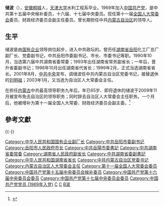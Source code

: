{{Infobox officeholder
| 图像        = 
| 图像说明    = 
| 职务1       = [[全国人民代表大会常务委员会|全国人大财政经济委员会副主任委员]]
| 任期1       = [[第十一届全国人民代表大会常务委员会|第十一届全国人民代表大会常务委员会]]
| 就任日期1   = 2009年12月26日
| 卸任日期1   = 2014年
| 前任1       = 
| 继任1       = 
| 1blankname1 = 主任委員
| 1namedata1  = [[石秀詩|石秀詩]]{{to}}[[李盛霖|李盛霖]]
| 职务2       = {{CPC}}[[中国共产党内蒙古自治区委员会|內蒙古自治區委員會]]書記
| 就任日期2   = 2001年8月15日
| 卸任日期2   = 2009年11月30日
| 前任2       = [[刘明祖|刘明祖]]
| 继任2       = [[胡春华|胡春华]]
| 总书记2     = [[江泽民|江泽民]]{{to}}[[胡锦涛|胡锦涛]]
| 职务3       = [[内蒙古自治区人民代表大会常务委员会|内蒙古自治区人民代表大会常务委员会]]主任
| 就任日期3   = 2003年1月18日
| 卸任日期3   = 2010年1月11日
| 前任3       = [[刘明祖|刘明祖]]
| 继任3       = [[胡春华|胡春华]]
| 职务4       = [[湖南省人民政府|湖南省人民政府]][[湖南行政長官列表|省長]]
| 就任日期4   = 1999年2月1日
| 卸任日期4   = 2001年8月16日
| 前任4       = [[杨正午|杨正午]]
| 继任4       = [[张云川_(中共)|张云川]]
| 职务5       = 
| 就任日期5   = 
| 卸任日期5   = 
| 前任5       = 
| 继任5       = 
| 职务6       = 
| 就任日期6   = 
| 卸任日期6   = 
| 前任6       = 
| 继任6       = 
| 职务7       = 
| 就任日期7   = 
| 卸任日期7   = 
| 前任7       = 
| 继任7       = 
| 职务8       = 
| 就任日期8   = 
| 卸任日期8   = 
| 前任8       = 
| 继任8       = 
| 姓名        = 储波
| 原名        = 
| 出生日期    = {{birth year and age|1944|10}} 
| 出生地点    = {{ROC}}[[安徽省_(中華民國)|安徽省]][[桐城市|桐城]]
| 逝世日期    = <!-- {{death date and age|}}（死亡在前，出生在后）{{death year and age| }} -->
| 逝世地点    = 
| 政党        = {{CPC}}
| 职业        = 官员
| 父母        = 
| 配偶        = <!--{{marriage|姓名|}} -->
| 子女        = 
| 亲属        = 
| 信仰        = 
| 母校        = [[天津大学|天津大学]]
| 网站        = 
| 签名        = 
| 脚注        = 
}}
'''储波'''（{{bd|1944年|10月|catIdx=C储}}），[[安徽省|安徽]][[桐城市|桐城]]人，[[天津大学|天津大学]]水利工程系毕业。1969年加入[[中国共产党|中国共产党]]，是中共第十五届中央候补委员，十六届、十七届中央委员。现任第十一届[[全国人民代表大会常务委员会|全国人大常委会]]委员、财政经济委员会副主任委员。曾长期担任中共[[内蒙古自治区|内蒙古自治区]]的领导人。

==生平==
储波是由[[国有企业|国有企业]]领导岗位起步，进入中共政坛的。曾历任[[湖南省|湖南省]][[岳阳市|岳阳]]化工厂总厂副厂长、党委副书记，中共岳阳市委副书记、市长、市委书记等职。1990年10月，当选第六届中共湖南省委常委；1993年出任湖南省常务副省长；一年后，晋升省委副书记；1998年10月出任湖南省代省长；1999年2月，正式当选湖南省省长。2001年8月，[[中国共产党中央委员会|中共中央]]宣布，调储波任中共内蒙古自治区党委书记，接替退休的[[刘明祖|刘明祖]]；2003年1月，又当选为自治区人大常委会主任。

在担任[[内蒙古自治区|内蒙古]]中共最高领导职务九年后，年已65岁、即将退休的储波于2009年11月被宣布免去自治区的领导职务；同时辞去自治区人大常委会主任职务。一个月后，他被增补为第十一届全国人大常委、财政经济委员会副主委。<ref>{{Cite web |url=http://news.xinhuanet.com/ziliao/2002-02/21/content_284866.htm |title=新华网：储波 |accessdate=2010-01-24 |archive-date=2012-10-18 |archive-url=https://web.archive.org/web/20121018132344/http://news.xinhuanet.com/ziliao/2002-02/21/content_284866.htm |dead-url=no }}</ref>

==參考文獻==
{{Reflist}}

{{-}}
{{start box}}
{{s-ppo}}
{{s-before|[[刘明祖|刘明祖]]}}
{{s-title|[[中国共产党内蒙古自治区委员会|中国共产党内蒙古自治区委员会]]书记|2001年8月－2009年11月}} 
{{s-after|[[胡春华|胡春华]]}}
{{s-before|[[李朗秋|李朗秋]]}}
{{s-title|[[中国共产党岳阳市委员会|中国共产党岳阳市委员会]]书记|1986年2月－1991年3月}} 
{{s-after|[[谢培清|谢培清]]}}
{{s-gov}}
{{s-before|[[杨正午|杨正午]]}}
{{s-title|[[湖南省人民政府|湖南省人民政府]][[湖南省省长列表|省长]]|1998年9月－2001年8月}} 
{{s-after|[[张云川_(中共)|张云川]]}}
{{s-before|[[谭照华|谭照华]]}}
{{s-title|[[岳阳市人民政府|岳阳市人民政府]][[岳阳市市长列表|市长]]|1990年8月－1991年5月}} 
{{s-after|[[欧阳松|欧阳松]]}}
{{s-before|[[陈邦柱_(国内贸易部)|陈邦柱]]}}
{{s-title|[[岳阳市人民政府|岳阳市人民政府]][[岳阳市市长列表|市长]]|1984年7月－1986年2月}} 
{{s-after|[[谭照华|谭照华]]}}
{{s-par|prc-lpc}}
{{s-before|[[刘明祖|刘明祖]]}}
{{s-title|[[内蒙古自治区人民代表大会常务委员会|内蒙古自治区人民代表大会常务委员会]]主任|2003年1月－2010年1月}} 
{{s-after|[[胡春华|胡春华]]}}
{{end box}}
{{湖南行政长官}}
{{中华人民共和国内蒙古自治区正职领导人|nocat}}
{{中华人民共和国湖南省正职领导人}}
{{中华人民共和国湖南省岳阳市正职领导人}}

{{DEFAULTSORT:C储波}}
[[Category:中华人民共和国国有企业副厂长|Category:中华人民共和国国有企业副厂长]]
[[Category:中共岳阳市委副书记|Category:中共岳阳市委副书记]]
[[Category:岳阳市人民政府市长|Category:岳阳市人民政府市长]]
[[Category:中共岳陽市委書記|Category:中共岳陽市委書記]]
[[Category:中共湖南省委常委|Category:中共湖南省委常委]]
[[Category:湖南省人民政府副省长|Category:湖南省人民政府副省长]]
[[Category:中共湖南省委副書記|Category:中共湖南省委副書記]]
[[Category:中华人民共和国湖南省省长|Category:中华人民共和国湖南省省长]]
[[Category:中共内蒙古自治区党委书记|Category:中共内蒙古自治区党委书记]]
[[Category:内蒙古自治区人大常委会主任|Category:内蒙古自治区人大常委会主任]]
[[Category:第十一届全国人大常委会委员|Category:第十一届全国人大常委会委员]]
[[Category:中国共产党第十五届中央委员会候补委员|Category:中国共产党第十五届中央委员会候补委员]]
[[Category:中国共产党第十六届中央委员会委员|Category:中国共产党第十六届中央委员会委员]]
[[Category:中国共产党第十七届中央委员会委员|Category:中国共产党第十七届中央委员会委员]]
[[Category:中国共产党党员_(1969年入党)|Category:中国共产党党员 (1969年入党)]]
[[Category:天津大学校友|C]]
[[Category:桐城人|C]]
[[Category:储姓|B波]]